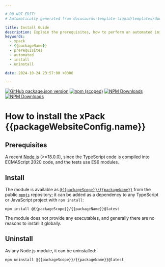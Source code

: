 ```yaml
---

# DO NOT EDIT!
# Automatically generated from docusaurus-template-liquid/templates/docusaurus.

title: Install Guide
description: Explain the prerequisites, how to perform an automated installation, how to uninstall.
keywords:
  - xpack
  - {{packageName}}
  - prerequisites
  - automated
  - install
  - uninstall

date: 2024-10-24 23:57:00 +0300

---
```


[![GitHub package.json version](https://img.shields.io/github/package-json/v/{{githubProjectOrganization}}/{{githubProjectName}})](https://github.com/{{githubProjectOrganization}}/{{githubProjectName}}/blob/mater/package.json)
[![npm (scoped)](https://img.shields.io/npm/v/@{{packageScope}}/{{packageName}}.svg)](https://www.npmjs.com/package/@{{packageScope}}/{{packageName}}/)
[![NPM Downloads](https://img.shields.io/npm/dw/%40{{packageScope}}%2F{{packageName}})](https://www.npmjs.com/package/@{{packageScope}}/{{packageName}}/)
[![NPM Downloads](https://img.shields.io/npm/d18m/%40{{packageScope}}%2F{{packageName}})](https://www.npmjs.com/package/@{{packageScope}}/{{packageName}}/)

# How to install the xPack {{packageWebsiteConfig.name}}

## Prerequisites

A recent [Node.js](https://nodejs.org) (>=18.0.0), since the TypeScript code
is compiled into ECMAScript 2020 code, and the tests use ES6 modules.

## Install

The module is available as
[`@{{packageScope}}/{{packageName}}`](https://www.npmjs.com/package/@{{packageScope}}/{{packageName}}/)
from the public [`npmjs`](https://www.npmjs.com) repository;
it can be added as a dependency to any TypeScript or JavaScript
project with `npm install`:

```console
npm install @{{packageScope}}/{{packageName}}@latest
```

The module does not provide any executables, and generally there are no
reasons to install it globally.

## Uninstall

As any Node.js module, it can be uninstalled:

```console
npm uninstall @{{packageScope}}/{{packageName}}@latest
```
